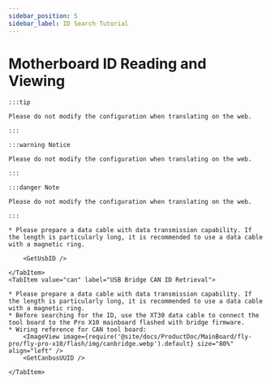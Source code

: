 ```yaml
---
sidebar_position: 5
sidebar_label: ID Search Tutorial
---
```








# Motherboard ID Reading and Viewing

    :::tip

    Please do not modify the configuration when translating on the web.

    :::

    :::warning Notice

    Please do not modify the configuration when translating on the web.

    :::

    :::danger Note

    Please do not modify the configuration when translating on the web.

    :::

<Tabs>
    <TabItem value="usb" label="USB ID Retrieval" default>

    * Please prepare a data cable with data transmission capability. If the length is particularly long, it is recommended to use a data cable with a magnetic ring.
    
        <GetUsbID />
        
    </TabItem>
    <TabItem value="can" label="USB Bridge CAN ID Retrieval">

    * Please prepare a data cable with data transmission capability. If the length is particularly long, it is recommended to use a data cable with a magnetic ring.
    * Before searching for the ID, use the XT30 data cable to connect the tool board to the Pro X10 mainboard flashed with bridge firmware.
    * Wiring reference for CAN tool board:
        <ImageView image={require('@site/docs/ProductDoc/MainBoard/fly-pro/fly-pro-x10/flash/img/canbridge.webp').default} size="80%" align="left" /> 
        <GetCanbusUUID />

    </TabItem>
</Tabs>